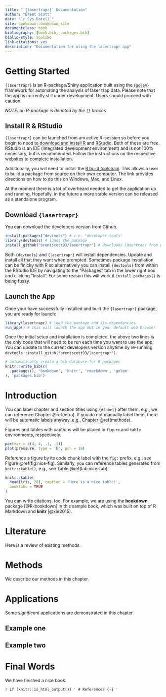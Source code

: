 ```yaml
--- 
title: "`{lasertrapr}` Documentation"
author: "Brent Scott"
date: "`r Sys.Date()`"
site: bookdown::bookdown_site
documentclass: book
bibliography: [book.bib, packages.bib]
biblio-style: apalike
link-citations: yes
description: "Documentation for using the lasertrapr app"
---
```


# Getting Started

`{lasertrapr}` is an R-package/Shiny application built using the [`{golem}`](https://golemverse.org/) framework for automating the analysis of laser trap data. Please note that the app is currently still under development. Users should proceed with caution. 
 
*NOTE: an R-package is denoted by the `{}` braces* 

## Install R & RStudio

`{lasertrapr}` can be launched from am active R-session so before you begin to need to [download and install R](https://cloud.r-project.org/) and [RStudio](https://www.rstudio.com/products/rstudio/download/#download). Both of these are free. RStudio is an IDE (integrated development environment) and is not 100% necessary, but is recommended. Follow the instructions on the respective websites to complete installation. 

Additionally, you will need to install the [R build toolchain](https://r-pkgs.org/setup.html#setup-tools). This allows a user to build a package from source on their own computer. The link provides directions on how to do this on Windows, Mac, and Linux. 

At the moment there is a lot of overheard needed to get the application up and running. Hopefully, in the future a more stable version can be released as a standalone program. 

## Download `{lasertrapr}`

You can download the developers version from Github. 

```r
install.packages("devtools") # i.e. "developer tools"
library(devtools) # loads the package
install_github("brentscott93/lasertrapr") # downloads lasertraor from github
```

Both `{devtools}` and `{lasertrapr}` will install dependencies. Update and install all that they want when prompted. Sometimes package installation can be finicky with R so alternatively you can install `{devtools}` from within the RStudio IDE by navigating to the "Packages" tab in the lower right box and clicking "Install". For some reason this will work if `install.packages()` is being fussy. 

## Launch the App

Once your have successfully installed and built the `{lasertrapr}` package, you are ready for launch:

```r
library(lasertrapr) # load the package and its dependencies
run_app() # this will launch the app GUI in your default web browser
```

Once the initial setup and installation is completed, the above two lines is the only code that will need to be run each time you want to use the app. You can update to the current developers version anytime by re-running `devtools::install_gitub("brentscott93/lasertrapr")`. 

```r
# automatically create a bib database for R packages
knitr::write_bib(c(
  .packages(), 'bookdown', 'knitr', 'rmarkdown', 'golem'
), 'packages.bib')
```

<!--chapter:end:index.Rmd-->

# Introduction {#intro}

You can label chapter and section titles using `{#label}` after them, e.g., we can reference Chapter \@ref(intro). If you do not manually label them, there will be automatic labels anyway, e.g., Chapter \@ref(methods).

Figures and tables with captions will be placed in `figure` and `table` environments, respectively.

```r
par(mar = c(4, 4, .1, .1))
plot(pressure, type = 'b', pch = 19)
```

Reference a figure by its code chunk label with the `fig:` prefix, e.g., see Figure \@ref(fig:nice-fig). Similarly, you can reference tables generated from `knitr::kable()`, e.g., see Table \@ref(tab:nice-tab).

```r
knitr::kable(
  head(iris, 20), caption = 'Here is a nice table!',
  booktabs = TRUE
)
```

You can write citations, too. For example, we are using the **bookdown** package [@R-bookdown] in this sample book, which was built on top of R Markdown and **knitr** [@xie2015].

<!--chapter:end:01-intro.Rmd-->

# Literature

Here is a review of existing methods.

<!--chapter:end:02-literature.Rmd-->

# Methods

We describe our methods in this chapter.

<!--chapter:end:03-method.Rmd-->

# Applications

Some _significant_ applications are demonstrated in this chapter.

## Example one

## Example two

<!--chapter:end:04-application.Rmd-->

# Final Words

We have finished a nice book.

<!--chapter:end:05-summary.Rmd-->

`r if (knitr::is_html_output()) '
# References {-}
'`

<!--chapter:end:06-references.Rmd-->

